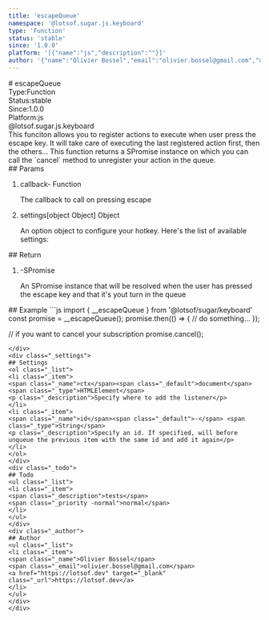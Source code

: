 ```yaml
---
title: 'escapeQueue'
namespace: '@lotsof.sugar.js.keyboard'
type: 'Function'
status: 'stable'
since: '1.0.0'
platform: '[{"name":"js","description":""}]'
author: '{"name":"Olivier Bossel","email":"olivier.bossel@gmail.com","url":"https://lotsof.dev"}'
---
```

<div class="docmap-mdx">
# escapeQueue
<div class="_metas">
<div class="_type"><span class="_type-label">Type:</span><span class="_type-value">Function</span></div>
<div class="_status"><span class="_status-label">Status:</span><span class="_status-value -stable">stable</span></div>
<div class="_since"><span class="_since-label">Since:</span><span class="_since-value">1.0.0</span></div>
<div class="_platform"><span class="_platform-label">Platform:</span><span class="_platform-value -js">js</span></div>
</div>
<div class="_namespace">@lotsof.sugar.js.keyboard</div>
<div class="_description typo-format typo-rhythm">
This funciton allows you to register actions to execute when user press the escape key.
It will take care of executing the last registered action first, then the others...
This function returns a SPromise instance on which you can call the `cancel` method to unregister your
action in the queue.
</div>
<div class="_params">
## Params
<ol class="_list">
<li class="_item">
<span class="_name">callback</span><span class="_default">-</span> <span class="_type">Function</span>
<p class="_description">The callback to call on pressing escape</p>
</li>
<li class="_item">
<span class="_name">settings</span><span class="_default">&lsqb;object Object&rsqb;</span> <span class="_type">Object</span>
<p class="_description">An option object to configure your hotkey&period; Here&apos;s the list of available settings&colon;</p>
</li>
</ol>
</div>
<div class="_return">
## Return
<ol class="_list">
<li class="_item">
<span class="_default">-</span><span class="_type">SPromise</span>
<p class="_description">An SPromise instance that will be resolved when the user has pressed the escape key and that it&apos;s yout turn in the queue</p>
</li>
</ol>
</div>
<div class="_examples">
## Example
```js
import { __escapeQueue } from '@lotsof/sugar/keyboard'
const promise = __escapeQueue();
promise.then(() => {
     // do something...
});

// if you want to cancel your subscription
promise.cancel();
```
</div>
<div class="_settings">
## Settings
<ol class="_list">
<li class="_item">
<span class="_name">ctx</span><span class="_default">document</span> <span class="_type">HTMLElement</span>
<p class="_description">Specify where to add the listener</p>
</li>
<li class="_item">
<span class="_name">id</span><span class="_default">-</span> <span class="_type">String</span>
<p class="_description">Specify an id. If specified, will before unqueue the previous item with the same id and add it again</p>
</li>
</ol>
</div>
<div class="_todo">
## Todo
<ul class="_list">
<li class="_item">
<span class="_description">tests</span>
<span class="_priority -normal">normal</span>
</li>
</ul>
</div>
<div class="_author">
## Author
<ul class="_list">
<li class="_item">
<span class="_name">Olivier Bossel</span>
<span class="_email">olivier.bossel@gmail.com</span>
<a href="https://lotsof.dev" target="_blank" class="_url">https://lotsof.dev</a>
</li>
</ul>
</div>
</div>